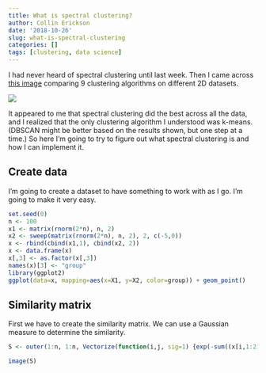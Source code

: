 ```yaml
---
title: What is spectral clustering?
author: Collin Erickson
date: '2018-10-26'
slug: what-is-spectral-clustering
categories: []
tags: [clustering, data science]
---
```


I had never heard of spectral clustering until last week.
Then I came across
[this image](http://scikit-learn.org/stable/_images/sphx_glr_plot_cluster_comparison_001.png)
comparing 9 clustering algorithms on different 2D datasets.

![](http://scikit-learn.org/stable/_images/sphx_glr_plot_cluster_comparison_001.png)

It appeared to me that spectral clustering did the best across all the data,
and I realized that the only clustering algorithm I understood was k-means.
(DBSCAN might be better based on the results shown, but one step at a time.)
So here I'm going to try to figure out what spectral clustering is and how I can implement it.

## Create data

I'm going to create a dataset to have something to work with as I go.
I'm going to make it very easy.

```r
set.seed(0)
n <- 100
x1 <- matrix(rnorm(2*n), n, 2)
x2 <- sweep(matrix(rnorm(2*n), n, 2), 2, c(-5,0))
x <- rbind(cbind(x1,1), cbind(x2, 2))
x <- data.frame(x)
x[,3] <- as.factor(x[,3])
names(x)[3] <- "group"
library(ggplot2)
ggplot(data=x, mapping=aes(x=X1, y=X2, color=group)) + geom_point()
```

## Similarity matrix

First we have to create the similarity matrix.
We can use a Gaussian measure to determine the similarity.

```r
S <- outer(1:n, 1:n, Vectorize(function(i,j, sig=1) {exp(-sum((x[i,1:2]-x[j,1:2])^2)/2/sig^2)}))
```

```r
image(S)
```


